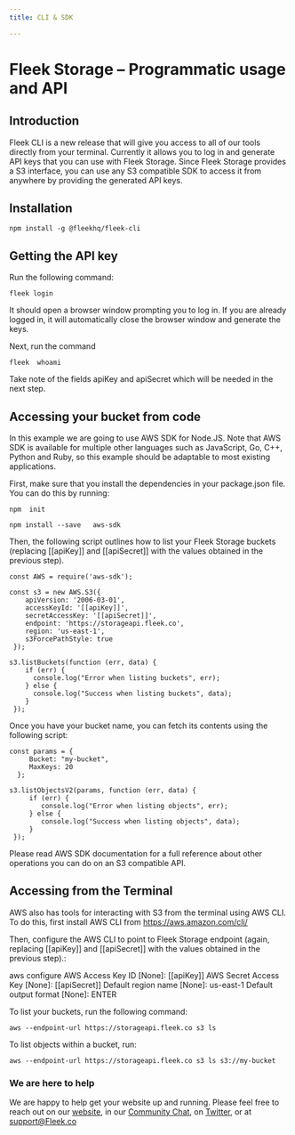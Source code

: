 ```yaml
---
title: CLI & SDK

---
```

# Fleek Storage – Programmatic usage and API


## Introduction

Fleek CLI is a new release that will give you access to all of our tools directly from your terminal. Currently it allows you to log in and generate API keys that you can use with Fleek Storage. Since Fleek Storage provides a S3 interface, you can use any S3 compatible SDK to access it from anywhere by providing the generated API keys.

## Installation

`npm install -g @fleekhq/fleek-cli`

## Getting the API key

Run the following command:

`fleek login`

It should open a browser window prompting you to log in. If you are already logged in, it will automatically close the browser window and generate the keys.

Next, run the command

`fleek  whoami`

Take note of the fields apiKey and apiSecret which will be needed in the next step.


## Accessing your bucket from code

In this example we are going to use AWS SDK for Node.JS. Note that AWS SDK is available for multiple other languages such as JavaScript, Go, C++, Python and Ruby, so this example should be adaptable to most existing applications.

First, make sure that you install the dependencies in your package.json file. You can do this by running:

`npm  init`

`npm install --save   aws-sdk `

Then, the following script outlines how to list your Fleek Storage buckets (replacing [[apiKey]] and [[apiSecret]] with the values obtained in the previous step).

    const AWS = require('aws-sdk');
   
    const s3 = new AWS.S3({
        apiVersion: '2006-03-01',
        accessKeyId: '[[apiKey]]',
        secretAccessKey: '[[apiSecret]]',
        endpoint: 'https://storageapi.fleek.co',
        region: 'us-east-1',
        s3ForcePathStyle: true
     });
 
    s3.listBuckets(function (err, data) {
        if (err) {
          console.log("Error when listing buckets", err);
        } else {
          console.log("Success when listing buckets", data);
        }
     });

Once you have your bucket name, you can fetch its contents using the following script:

    const params = {
         Bucket: "my-bucket",
         MaxKeys: 20
      };
 
    s3.listObjectsV2(params, function (err, data) {
         if (err) {
            console.log("Error when listing objects", err);
         } else {
            console.log("Success when listing objects", data);
         }
     });


Please read AWS SDK documentation for a full reference about other operations you can do on an S3 compatible API.

## Accessing from the Terminal
AWS also has tools for interacting with S3 from the terminal using AWS CLI. To do this, first install AWS CLI from https://aws.amazon.com/cli/

Then, configure the AWS CLI to point to Fleek Storage endpoint (again, replacing [[apiKey]] and [[apiSecret]] with the values obtained in the previous step).:

aws configure
AWS Access Key ID [None]: [[apiKey]]
AWS Secret Access Key [None]: [[apiSecret]]
Default region name [None]: us-east-1
Default output format [None]: ENTER

To list your buckets, run the following command:

`aws --endpoint-url https://storageapi.fleek.co s3 ls`

To list objects within a bucket, run:

`aws --endpoint-url https://storageapi.fleek.co s3 ls s3://my-bucket`


### We are here to help

We are happy to help get your website up and running. Please feel free to reach out on our [website](https://Fleek.co), in our [Community Chat](https://join.slack.com/t/fleek-public/shared_invite/zt-bxna7y1d-PbVdut4rgHt5jM6Zjg9g9A), on [Twitter](https://twitter.com/FleekHQ), or at support@Fleek.co

